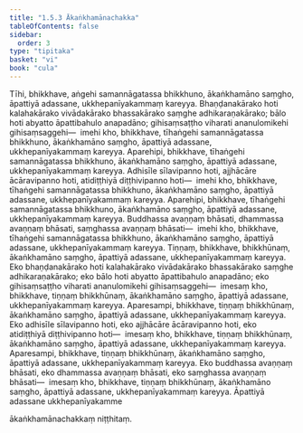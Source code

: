 ```yaml
---
title: "1.5.3 Ākaṅkhamānachakka"
tableOfContents: false
sidebar:
  order: 3
type: "tipitaka"
basket: "vi"
book: "cula"
---
```



<DynamicBreadcrumb />

<Division number="50" book="cula">

<Paragraph number="226" book="cula">
Tīhi, bhikkhave, aṅgehi samannāgatassa bhikkhuno, ākaṅkhamāno saṃgho, āpattiyā adassane, ukkhepanīyakammaṃ kareyya. Bhaṇḍanakārako hoti kalahakārako vivādakārako bhassakārako saṃghe adhikaraṇakārako; bālo hoti abyatto āpattibahulo anapadāno; gihisaṃsaṭṭho viharati ananulomikehi gihisaṃsaggehi—  imehi kho, bhikkhave, tīhaṅgehi samannāgatassa bhikkhuno, ākaṅkhamāno saṃgho, āpattiyā adassane, ukkhepanīyakammaṃ kareyya.
</Paragraph>

<Paragraph number="227" book="cula">
Aparehipi, bhikkhave, tīhaṅgehi samannāgatassa bhikkhuno, ākaṅkhamāno saṃgho, āpattiyā adassane, ukkhepanīyakammaṃ kareyya. Adhisīle sīlavipanno hoti, ajjhācāre ācāravipanno hoti, atidiṭṭhiyā diṭṭhivipanno hoti—  imehi kho, bhikkhave, tīhaṅgehi samannāgatassa bhikkhuno, ākaṅkhamāno saṃgho, āpattiyā adassane, ukkhepanīyakammaṃ kareyya.
</Paragraph>

<Paragraph number="228" book="cula">
Aparehipi, bhikkhave, tīhaṅgehi samannāgatassa bhikkhuno, ākaṅkhamāno saṃgho, āpattiyā adassane, ukkhepanīyakammaṃ kareyya. Buddhassa avaṇṇaṃ bhāsati, dhammassa avaṇṇaṃ bhāsati, saṃghassa avaṇṇaṃ bhāsati—  imehi kho, bhikkhave, tīhaṅgehi samannāgatassa bhikkhuno, ākaṅkhamāno saṃgho, āpattiyā adassane, ukkhepanīyakammaṃ kareyya.
</Paragraph>

<Paragraph number="229" book="cula">
Tiṇṇaṃ, bhikkhave, bhikkhūnaṃ, ākaṅkhamāno saṃgho, āpattiyā adassane, ukkhepanīyakammaṃ kareyya. Eko bhaṇḍanakārako hoti kalahakārako vivādakārako bhassakārako saṃghe adhikaraṇakārako; eko bālo hoti abyatto āpattibahulo anapadāno; eko gihisaṃsaṭṭho viharati ananulomikehi gihisaṃsaggehi—  imesaṃ kho, bhikkhave, tiṇṇaṃ bhikkhūnaṃ, ākaṅkhamāno saṃgho, āpattiyā adassane, ukkhepanīyakammaṃ kareyya.
</Paragraph>

<Paragraph number="230" book="cula">
Aparesampi, bhikkhave, tiṇṇaṃ bhikkhūnaṃ, ākaṅkhamāno saṃgho, āpattiyā adassane, ukkhepanīyakammaṃ kareyya. Eko adhisīle sīlavipanno hoti, eko ajjhācāre ācāravipanno hoti, eko atidiṭṭhiyā diṭṭhivipanno hoti—  imesaṃ kho, bhikkhave, tiṇṇaṃ bhikkhūnaṃ, ākaṅkhamāno saṃgho, āpattiyā adassane, ukkhepanīyakammaṃ kareyya.
</Paragraph>

<Paragraph number="231" book="cula">
Aparesampi, bhikkhave, tiṇṇaṃ bhikkhūnaṃ, ākaṅkhamāno saṃgho, āpattiyā adassane, ukkhepanīyakammaṃ kareyya. Eko buddhassa avaṇṇaṃ bhāsati, eko dhammassa avaṇṇaṃ bhāsati, eko saṃghassa avaṇṇaṃ bhāsati—  imesaṃ kho, bhikkhave, tiṇṇaṃ bhikkhūnaṃ, ākaṅkhamāno saṃgho, āpattiyā adassane, ukkhepanīyakammaṃ kareyya.

</Paragraph>
</Division>

<Paragraph number="232" type="center" book="cula">
Āpattiyā adassane ukkhepanīyakamme

  
ākaṅkhamānachakkaṃ niṭṭhitaṃ.
</Paragraph>